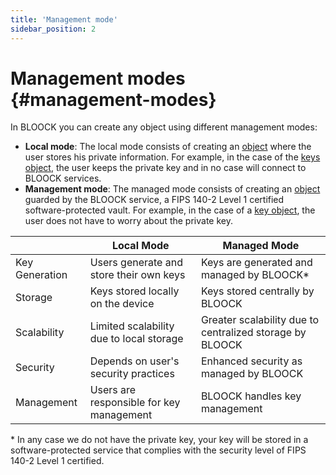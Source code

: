 ```yaml
---
title: 'Management mode'
sidebar_position: 2
---
```


# Management modes {#management-modes}

In BLOOCK you can create any object using different management modes:

- **Local mode**: The local mode consists of creating an [object](./objects.mdx#object-types) where the user stores his private information. For example, in the case of the [keys object](./../overview.mdx#what-cryptographic-key), the user keeps the private key and in no case will connect to BLOOCK services.
- **Management mode**: The managed mode consists of creating an [object](./objects.mdx#object-types) guarded by the BLOOCK service, a FIPS 140-2 Level 1 certified software-protected vault. For example, in the case of a [key object](./../overview.mdx#what-certificate), the user does not have to worry about the private key.

|                | Local Mode                               | Managed Mode                                             |
| -------------- | ---------------------------------------- | -------------------------------------------------------- |
| Key Generation | Users generate and store their own keys  | Keys are generated and managed by BLOOCK\*               |
| Storage        | Keys stored locally on the device        | Keys stored centrally by BLOOCK                          |
| Scalability    | Limited scalability due to local storage | Greater scalability due to centralized storage by BLOOCK |
| Security       | Depends on user's security practices     | Enhanced security as managed by BLOOCK                   |
| Management     | Users are responsible for key management | BLOOCK handles key management                            |

\* In any case we do not have the private key, your key will be stored in a software-protected service that complies with the security level of FIPS 140-2 Level 1 certified.
